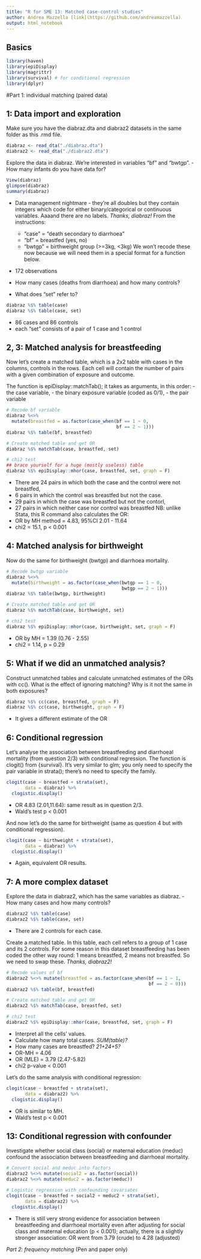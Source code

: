---
title: "R for SME 13: Matched case-control studies"
author: Andrea Mazzella [link](https://github.com/andreamazzella)
output: html_notebook
---

## Basics
```{r Load packages}
library(haven)
library(epiDisplay)
library(magrittr)
library(survival) # for conditional regression
library(dplyr)
```

#Part 1: individual matching (paired data)

## 1: Data import and exploration

Make sure you have the diabraz.dta and diabraz2 datasets in the same folder as this .rmd file.
```{r - Import}
diabraz <- read_dta("./diabraz.dta")
diabraz2 <- read_dta("./diabraz2.dta")
```

Explore the data in diabraz. We're interested in variables "bf" and "bwtgp".
- How many infants do you have data for?
```{r - Explore}
View(diabraz)
glimpse(diabraz)
summary(diabraz)
```
- Data management nightmare - they're all doubles but they contain integers which code for either binary/categorical or continuous variables. Aaaand there are no labels. *Thanks, diabraz!*
  From the instructions:
  - "case" = "death secondary to diarrhoea"
  - "bf" = breastfed (yes, no)
  - "bwtgp" = birthweight group (>=3kg, <3kg)
We won't recode these now because we will need them in a special format for a function below.

- 172 observations

- How many cases (deaths from diarrhoea) and how many controls?
- What does "set" refer to?
```{r}
diabraz %$% table(case)
diabraz %$% table(case, set)
```
- 86 cases and 86 controls
- each "set" consists of a pair of 1 case and 1 control

## 2, 3: Matched analysis for breastfeeding

Now let's create a matched table, which is a 2x2 table with cases in the columns, controls in the rows. Each cell will contain the number of pairs with a given combination of exposure and outcome.

The function is epiDisplay::matchTab(); it takes as arguments, in this order:
- the case variable,
- the binary exposure variable (coded as 0/1),
- the pair variable

```{r Matched table}
# Recode bf variable
diabraz %<>%
  mutate(breastfed = as.factor(case_when(bf == 1 ~ 0,
                                         bf == 2 ~ 1)))
diabraz %$% table(bf, breastfed)

# Create matched table and get OR
diabraz %$% matchTab(case, breastfed, set)

# chi2 test
## brace yourself for a huge (mostly useless) table
diabraz %$% epiDisplay::mhor(case, breastfed, set, graph = F)
```
- There are 24 pairs in which both the case and the control were not breastfed,
- 6 pairs in which the control was breastfed but not the case.
- 29 pairs in which the case was breastfed but not the contorl,
- 27 pairs in which neither case nor control was breastfed
NB: unlike Stata, this R command also calculates the OR:
- OR by MH method = 4.83, 95%CI 2.01 - 11.64
- chi2 = 15.1, p < 0.001

## 4: Matched analysis for birthweight

Now do the same for birthweight (bwtgp) and diarrhoea mortality.
```{r Matched table}
# Recode bwtgp variable
diabraz %<>%
  mutate(birthweight = as.factor(case_when(bwtgp == 1 ~ 0,
                                           bwtgp == 2 ~ 1)))
diabraz %$% table(bwtgp, birthweight)

# Create matched table and get OR
diabraz %$% matchTab(case, birthweight, set)

# chi2 test
diabraz %$% epiDisplay::mhor(case, birthweight, set, graph = F)
```
- OR by MH = 1.39 (0.76 - 2.55)
- chi2 = 1.14, p = 0.29

## 5: What if we did an unmatched analysis?

Construct unmatched tables and calculate unmatched estimates of the ORs with cc().
What is the effect of ignoring matching?
Why is it not the same in both exposures?

```{r}
diabraz %$% cc(case, breastfed, graph = F)
diabraz %$% cc(case, birthweight, graph = F)
```
- It gives a different estimate of the OR


## 6: Conditional regression

Let's analyse the association between breastfeeding and diarrhoeal mortality (from question 2/3) with conditional regression.
The function is clogit() from {survival}. It's very similar to glm; you only need to specify the pair variable in strata(); there's no need to specify the family.

```{r}
clogit(case ~ breastfed + strata(set),
       data = diabraz) %>%
  clogistic.display()
```
- OR 4.83 (2.01,11.64): same result as in question 2/3.
- Wald's test p < 0.001

And now let's do the same for birthweight (same as question 4 but with conditional regression).
```{r}
clogit(case ~ birthweight + strata(set),
       data = diabraz) %>%
  clogistic.display()
```
- Again, equivalent OR results.

## 7: A more complex dataset

Explore the data in diabraz2, which has the same variables as diabraz.
- How many cases and how many controls?
```{r}
diabraz2 %$% table(case)
diabraz2 %$% table(case, set)
```
- There are 2 controls for each case.

Create a matched table. In this table, each cell refers to a group of 1 case and its 2 controls.
For some reason in this dataset breastfeeding has been coded the other way round: 1 means breastfed, 2 means not breastfed. So we need to swap these. *Thanks, diabraz2!*
```{r Matched table}
# Recode values of bf
diabraz2 %<>% mutate(breastfed = as.factor(case_when(bf == 1 ~ 1,
                                                     bf == 2 ~ 0)))
diabraz2 %$% table(bf, breastfed)

# Create matched table and get OR
diabraz2 %$% matchTab(case, breastfed, set)

# chi2 test
diabraz2 %$% epiDisplay::mhor(case, breastfed, set, graph = F)
```
- Interpret all the cells' values.
- Calculate how many total cases. *SUM(table)?*
- How many cases are breastfed? *21+24+5?*
- OR-MH = 4.06
- OR (MLE) = 3.79 (2.47-5.82)
- chi2 p-value < 0.001

Let's do the same analysis with conditional regression:
```{r}
clogit(case ~ breastfed + strata(set),
       data = diabraz2) %>%
  clogistic.display()
```
- OR is similar to MH.
- Wald's test p < 0.001

## 13: Conditional regression with confounder

Investigate whether social class (social) or maternal education (meduc) confound the association between breastfeeding and diarrhoeal mortality.
```{r}
# Convert social and meduc into factors
diabraz2 %<>% mutate(social2 = as.factor(social))
diabraz2 %<>% mutate(meduc2 = as.factor(meduc))

# Logistic regression with confounding covariates
clogit(case ~ breastfed + social2 + meduc2 + strata(set),
       data = diabraz2) %>%
  clogistic.display()
```
- There is still very strong evidence for association between breastfeeding and diarrhoeal mortality even after adjusting for social class and maternal education (p < 0.001); actually, there is a slightly stronger association: OR went from 3.79 (crude) to 4.28 (adjusted)

*Part 2: frequency matching*
(Pen and paper only)